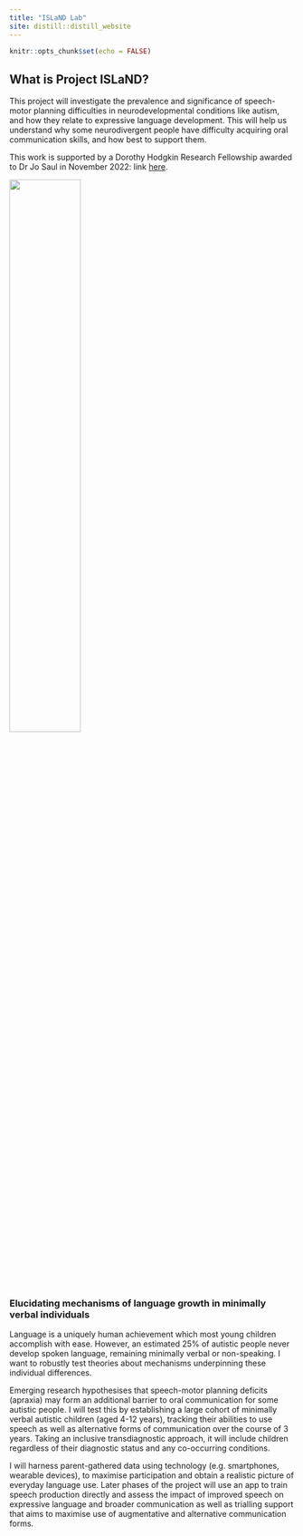 ```yaml
---
title: "ISLaND Lab"
site: distill::distill_website
---
```


```r
knitr::opts_chunk$set(echo = FALSE)
```


## What is Project ISLaND?

This project will investigate the prevalence and significance of speech-motor planning difficulties in neurodevelopmental conditions like autism, and how they relate to expressive language development. This will help us understand why some neurodivergent people have difficulty acquiring oral communication skills, and how best to support them.

This work is supported by a Dorothy Hodgkin Research Fellowship awarded to Dr Jo Saul in November 2022: link [here](https://royalsociety.org/news/2023/02/DHF-2022).

![](images/ISLaND.png){width=50%}
<br>

### Elucidating mechanisms of language growth in minimally verbal individuals

Language is a uniquely human achievement which most young children accomplish with ease. However, an estimated 25% of autistic people never develop spoken language, remaining minimally verbal or non-speaking. I want to robustly test theories about mechanisms underpinning these individual differences. 

Emerging research hypothesises that speech-motor planning deficits (apraxia) may form an additional barrier to oral communication for some autistic people. I will test this by establishing a large cohort of minimally verbal autistic children (aged 4-12 years), tracking their abilities to use speech as well as alternative forms of communication over the course of 3 years. Taking an inclusive transdiagnostic approach, it will include children regardless of their diagnostic status and any co-occurring conditions. 

I will harness parent-gathered data using technology (e.g. smartphones, wearable devices), to maximise participation and obtain a realistic picture of everyday language use. Later phases of the project will use an app to train speech production directly and assess the impact of improved speech on expressive language and broader communication as well as trialling support that aims to maximise use of augmentative and alternative communication forms.


